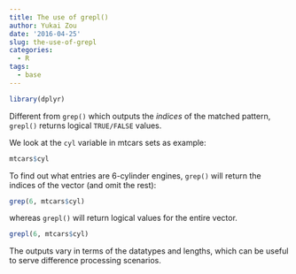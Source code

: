 ```yaml
---
title: The use of grepl()
author: Yukai Zou
date: '2016-04-25'
slug: the-use-of-grepl
categories:
  - R
tags:
  - base
---
```


```r
library(dplyr)
```

Different from `grep()` which outputs the _indices_ of the matched pattern, `grepl()` returns logical `TRUE/FALSE` values.

We look at the `cyl` variable in mtcars sets as example:

```r
mtcars$cyl
```

To find out what entries are 6-cylinder engines, `grep()` will return the indices of the vector (and omit the rest):

```r
grep(6, mtcars$cyl)
```

whereas `grepl()` will return logical values for the entire vector.

```r
grepl(6, mtcars$cyl)
```

The outputs vary in terms of the datatypes and lengths, which can be useful to serve difference processing scenarios.